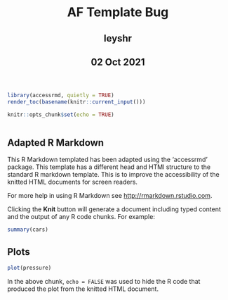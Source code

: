 <html lang="en">
  <header>
    <meta charset="utf-8"/>
    <title>AF Template Bug</title>
    <h1 id="title toc-ignore">AF Template Bug</h1>
    <h2 class="header_h2s">leyshr</h2>
    <h2 class="header_h2s">02 Oct 2021</h2>
  </header>
  <body>
```r
library(accessrmd, quietly = TRUE)
render_toc(basename(knitr::current_input()))
```

```r
knitr::opts_chunk$set(echo = TRUE)
```



```r


``` 




## Adapted R Markdown





This R Markdown templated has been adapted using the 'accessrmd' package. This
template has a different head and HTMl structure to the standard R markdown
template. This is to improve the accessibility of the knitted HTML documents for
screen readers.

For more help in using R Markdown see <http://rmarkdown.rstudio.com>.

Clicking the **Knit** button will generate a document including typed content
and the output of any R code chunks. For example:
    
```r
summary(cars)
```

## Plots
  
```r
plot(pressure)
```

In the above chunk, `echo = FALSE` was used to hide the R code that produced the
plot from the knitted HTML document.</body>
</html>

